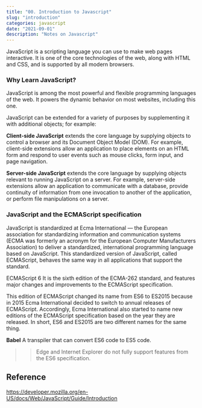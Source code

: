 ```yaml
---
title: "00. Introduction to Javascript"
slug: "introduction"
categories: javascript
date: "2021-09-01"
description: "Notes on Javascript"
---
```


JavaScript is a scripting language you can use to make web pages interactive. It is one of the core technologies of the web, along with HTML and CSS, and is supported by all modern browsers.

### Why Learn JavaScript?

JavaScript is among the most powerful and flexible programming languages of the web. It powers the dynamic behavior on most websites, including this one.

JavaScript can be extended for a variety of purposes by supplementing it with additional objects; for example:

**Client-side JavaScript** extends the core language by supplying objects to control a browser and its Document Object Model (DOM). For example, client-side extensions allow an application to place elements on an HTML form and respond to user events such as mouse clicks, form input, and page navigation.

**Server-side JavaScript** extends the core language by supplying objects relevant to running JavaScript on a server. For example, server-side extensions allow an application to communicate with a database, provide continuity of information from one invocation to another of the application, or perform file manipulations on a server.

### JavaScript and the ECMAScript specification

JavaScript is standardized at Ecma International — the European association for standardizing information and communication systems (ECMA was formerly an acronym for the European Computer Manufacturers Association) to deliver a standardized, international programming language based on JavaScript. This standardized version of JavaScript, called ECMAScript, behaves the same way in all applications that support the standard.

ECMAScript 6
It is the sixth edition of the ECMA-262 standard, and features major changes and improvements to the ECMAScript specification.

This edition of ECMAScript changed its name from ES6 to ES2015 because in 2015 Ecma International decided to switch to annual releases of ECMAScript. Accordingly, Ecma International also started to name new editions of the ECMAScript specification based on the year they are released. In short, ES6 and ES2015 are two different names for the same thing.


**Babel**
A transpiler that can convert ES6 code to ES5 code.

>> Edge and Internet Explorer do not fully support features from the ES6 specification.

## Reference

https://developer.mozilla.org/en-US/docs/Web/JavaScript/Guide/Introduction
